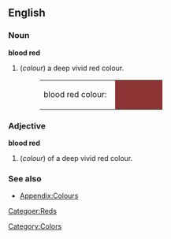 ==English==

===Noun===
'''blood red'''
#(''colour'') a deep vivid red colour.
#:<table><tr><td>blood red colour: &nbsp;</td><td bgcolor="#8C3534" width="80">&nbsp; </td></tr></table>

===Adjective===
'''blood red'''
#(''colour'') of a deep vivid red colour.

===See also===
*[[Wiktionary_Appendix:Colours|Appendix:Colours]]

[[Category:Colors]]
[[Categoer:Reds]]